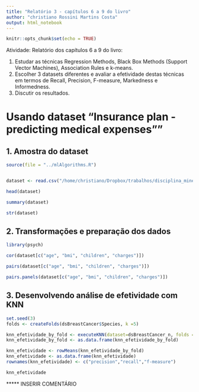 ```yaml
---
title: "Relatório 3 - capítulos 6 a 9 do livro"
author: "christiano Rossini Martins Costa"
output: html_notebook
---
```


```r
knitr::opts_chunk$set(echo = TRUE)
```

Atividade: Relatório dos capítulos 6 a 9 do livro:

1. Estudar as técnicas Regression Methods, Black Box Methods (Support Vector Machines), Association Rules e k-means. 
2. Escolher 3 datasets diferentes e avaliar a efetividade destas técnicas em termos de Recall, Precision, F-measure, Markedness e Informedness. 
3. Discutir os resultados.


# Usando dataset "Insurance plan - predicting medical expenses""

## 1. Amostra do dataset  
```r
source(file = "../mlAlgorithms.R")


dataset <- read.csv("/home/christiano/Dropbox/trabalhos/disciplina_mineracao/datasets/datasets_menores/insurance.csv")

head(dataset)
```

```r
summary(dataset)
```

```r
str(dataset)
```


## 2. Transformações e preparação dos dados

```r
library(psych)

cor(dataset[c("age", "bmi", "children", "charges")])

pairs(dataset[c("age", "bmi", "children", "charges")])

pairs.panels(dataset[c("age", "bmi", "children", "charges")])

```

## 3. Desenvolvendo análise de efetividade com KNN
```r

set.seed(3)
folds <- createFolds(dsBreastCancer$Species, k =5)

knn_efetividade_by_fold <- executeKNN(dataset=dsBreastCancer_n, folds = folds, datasetClasses = classesList)
knn_efetividade_by_fold <- as.data.frame(knn_efetividade_by_fold)

knn_efetividade <- rowMeans(knn_efetividade_by_fold)
knn_efetividade <- as.data.frame(knn_efetividade)
rownames(knn_efetividade) <- c("precision","recall","f-measure")

knn_efetividade
```

***** INSERIR COMENTÁRIO

